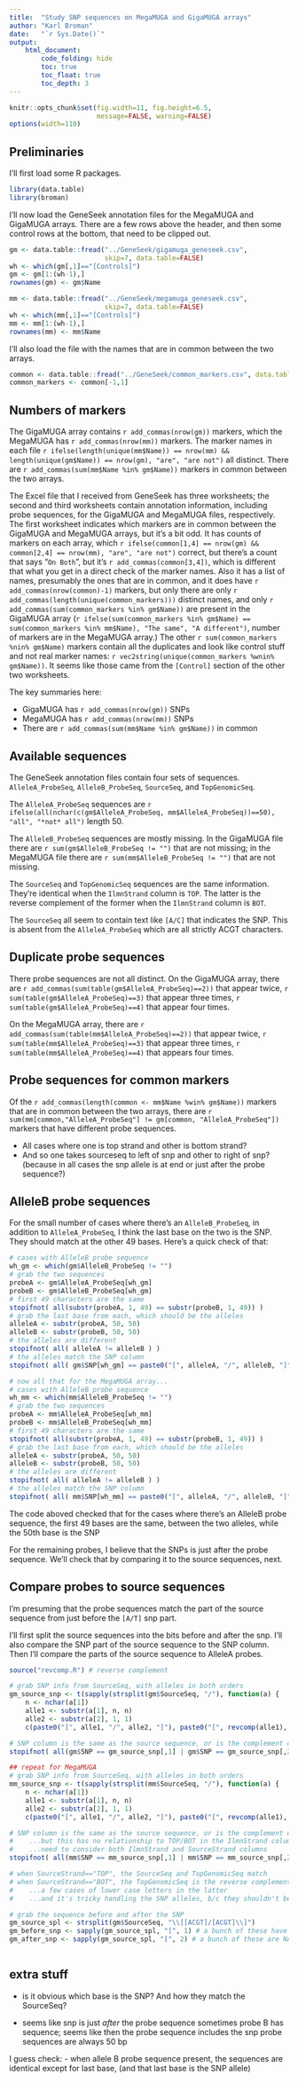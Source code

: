 ```yaml
---
title:  "Study SNP sequences on MegaMUGA and GigaMUGA arrays"
author: "Karl Broman"
date:   "`r Sys.Date()`"
output:
    html_document:
        code_folding: hide
        toc: true
        toc_float: true
        toc_depth: 3
---
```


```r
knitr::opts_chunk$set(fig.width=11, fig.height=6.5,
                      message=FALSE, warning=FALSE)
options(width=110)
```


## Preliminaries

I'll first load some R packages.

```r
library(data.table)
library(broman)
```

I'll now load the GeneSeek annotation files for the MegaMUGA and
GigaMUGA arrays. There are a few rows above the header, and then some control
rows at the bottom, that need to be clipped out.

```r
gm <- data.table::fread("../GeneSeek/gigamuga_geneseek.csv",
                        skip=7, data.table=FALSE)
wh <- which(gm[,1]=="[Controls]")
gm <- gm[1:(wh-1),]
rownames(gm) <- gm$Name

mm <- data.table::fread("../GeneSeek/megamuga_geneseek.csv",
                        skip=7, data.table=FALSE)
wh <- which(mm[,1]=="[Controls]")
mm <- mm[1:(wh-1),]
rownames(mm) <- mm$Name
```

I'll also load the file with the names that are in common between the
two arrays.

```r
common <- data.table::fread("../GeneSeek/common_markers.csv", data.table=FALSE)
common_markers <- common[-1,1]
```

## Numbers of markers

The GigaMUGA array contains `r add_commas(nrow(gm))` markers, which
the MegaMUGA has `r add_commas(nrow(mm))` markers.
The marker names in each file
`r ifelse(length(unique(mm$Name)) == nrow(mm) && length(unique(gm$Name)) == nrow(gm), "are", "are not")`
all distinct.
There are `r add_commas(sum(mm$Name %in% gm$Name))` markers in common between
the two arrays.

The Excel file that I received from GeneSeek has three worksheets;
the second and third worksheets contain annotation information, including probe
sequences, for the GigaMUGA and MegaMUGA files, respectively. The first worksheet
indicates which markers are in common between the GigaMUGA and MegaMUGA arrays,
but it's a bit odd. It has counts of markers on each array, which
`r ifelse(common[1,4] == nrow(gm) && common[2,4] == nrow(mm), "are", "are not")`
correct, but there's a count that says "`On Both`",
but it's `r add_commas(common[3,4])`, which is different that what you get in a
direct check of the marker names. Also it has a list of names,
presumably the ones that are in common, and it does have
`r add_commas(nrow(common)-1)` markers, but only there are only
`r add_commas(length(unique(common_markers)))` distinct names, and only
`r add_commas(sum(common_markers %in% gm$Name))` are present in the GigaMUGA
array (`r ifelse(sum(common_markers %in% gm$Name) == sum(common_markers %in% mm$Name), "The same", "A different")`,
number of markers are in the MegaMUGA array.)
The other `r sum(common_markers %nin% gm$Name)` markers contain all
the duplicates and look like control stuff and not real marker names:
`r vec2string(unique(common_markers %wnin% gm$Name))`.
It seems like those came from the `[Control]` section of the other two
worksheets.

The key summaries here:

- GigaMUGA has `r add_commas(nrow(gm))` SNPs
- MegaMUGA has `r add_commas(nrow(mm))` SNPs
- There are `r add_commas(sum(mm$Name %in% gm$Name))` in common


## Available sequences

The GeneSeek annotation files contain four sets of sequences.
`AlleleA_ProbeSeq`, `AlleleB_ProbeSeq`, `SourceSeq`, and `TopGenomicSeq`.

The `AlleleA_ProbeSeq` sequences are
`r ifelse(all(nchar(c(gm$AlleleA_ProbeSeq, mm$AlleleA_ProbeSeq))==50), "all", "*not* all")`
length 50.

The `AlleleB_ProbeSeq` sequences are mostly missing. In the GigaMUGA file there
are `r sum(gm$AlleleB_ProbeSeq != "")` that are not missing; in the MegaMUGA file there
are `r sum(mm$AlleleB_ProbeSeq != "")` that are not missing.

The `SourceSeq` and `TopGenomicSeq` sequences are the same
information. They're identical when the `IlmnStrand` column is `TOP`.
The latter is the reverse complement of the former when the
`IlmnStrand` column is `BOT`.

The `SourceSeq` all seem to contain text like `[A/C]` that indicates
the SNP. This is absent from the `AlleleA_ProbeSeq` which are all
strictly ACGT characters.

## Duplicate probe sequences

There probe sequences are not all distinct. On the GigaMUGA array,
there are `r add_commas(sum(table(gm$AlleleA_ProbeSeq)==2))` that
appear twice, `r sum(table(gm$AlleleA_ProbeSeq)==3)` that appear three
times, `r sum(table(gm$AlleleA_ProbeSeq)==4)` that appear four times.

On the MegaMUGA array,
there are `r add_commas(sum(table(mm$AlleleA_ProbeSeq)==2))` that
appear twice, `r sum(table(mm$AlleleA_ProbeSeq)==3)` that appear three
times, `r sum(table(mm$AlleleA_ProbeSeq)==4)` that appears four times.

## Probe sequences for common markers

Of the `r add_commas(length(common <- mm$Name %win% gm$Name))` markers
that are in common between the two arrays, there are
`r sum(mm[common,"AlleleA_ProbeSeq"] != gm[common, "AlleleA_ProbeSeq"])`
markers that have different probe sequences.

- All cases where one is top strand and other is bottom strand?
- And so one takes sourceseq to left of snp and other to right of snp?
  (because in all cases the snp allele is at end or just after the
  probe sequence?)

## AlleleB probe sequences

For the small number of cases where there's an `AlleleB_ProbeSeq`, in
addition to `AlleleA_ProbeSeq`, I think the last base on the two is
the SNP. They should match at the other 49 bases. Here's a quick check
of that:

```r
# cases with AlleleB probe sequence
wh_gm <- which(gm$AlleleB_ProbeSeq != "")
# grab the two sequences
probeA <- gm$AlleleA_ProbeSeq[wh_gm]
probeB <- gm$AlleleB_ProbeSeq[wh_gm]
# first 49 characters are the same
stopifnot( all(substr(probeA, 1, 49) == substr(probeB, 1, 49)) )
# grab the last base from each, which should be the alleles
alleleA <- substr(probeA, 50, 50)
alleleB <- substr(probeB, 50, 50)
# the alleles are different
stopifnot( all( alleleA != alleleB ) )
# the alleles match the SNP column
stopifnot( all( gm$SNP[wh_gm] == paste0("[", alleleA, "/", alleleB, "]") ) )

# now all that for the MegaMUGA array...
# cases with AlleleB probe sequence
wh_mm <- which(mm$AlleleB_ProbeSeq != "")
# grab the two sequences
probeA <- mm$AlleleA_ProbeSeq[wh_mm]
probeB <- mm$AlleleB_ProbeSeq[wh_mm]
# first 49 characters are the same
stopifnot( all(substr(probeA, 1, 49) == substr(probeB, 1, 49)) )
# grab the last base from each, which should be the alleles
alleleA <- substr(probeA, 50, 50)
alleleB <- substr(probeB, 50, 50)
# the alleles are different
stopifnot( all( alleleA != alleleB ) )
# the alleles match the SNP column
stopifnot( all( mm$SNP[wh_mm] == paste0("[", alleleA, "/", alleleB, "]") ) )
```

The code aboved checked that for the cases where there's an AlleleB
probe sequence, the first 49 bases are the same, between the two
alleles, while the 50th base is the SNP

For the remaining probes, I believe that the SNPs is just after the
probe sequence. We'll check that by comparing it to the source
sequences, next.

## Compare probes to source sequences

I'm presuming that the probe sequences match the part of the source
sequence from just before the `[A/T]` snp part.

I'll first split the source sequences into the bits before and after
the snp. I'll also compare the SNP part of the source sequence to the
SNP column. Then I'll compare the parts of the source sequence to
AlleleA probes.

```r
source("revcomp.R") # reverse complement

# grab SNP info from SourceSeq, with alleles in both orders
gm_source_snp <- t(sapply(strsplit(gm$SourceSeq, "/"), function(a) {
    n <- nchar(a[1])
    alle1 <- substr(a[1], n, n)
    alle2 <- substr(a[2], 1, 1)
    c(paste0("[", alle1, "/", alle2, "]"), paste0("[", revcomp(alle1), "/", revcomp(alle2), "]")) }))

# SNP column is the same as the source sequence, or is the complement of that
stopifnot( all(gm$SNP == gm_source_snp[,1] | gm$SNP == gm_source_snp[,2]) )

## repeat for MegaMUGA
# grab SNP info from SourceSeq, with alleles in both orders
mm_source_snp <- t(sapply(strsplit(mm$SourceSeq, "/"), function(a) {
    n <- nchar(a[1])
    alle1 <- substr(a[1], n, n)
    alle2 <- substr(a[2], 1, 1)
    c(paste0("[", alle1, "/", alle2, "]"), paste0("[", revcomp(alle1), "/", revcomp(alle2), "]")) }))

# SNP column is the same as the source sequence, or is the complement of that
#    ...but this has no relationship to TOP/BOT in the IlmnStrand column
#    ...need to consider both IlmnStrand and SourceStrand columns
stopifnot( all(mm$SNP == mm_source_snp[,1] | mm$SNP == mm_source_snp[,2]) )

# when SourceStrand=="TOP", the SourceSeq and TopGenomicSeq match
# when SourceStrand=="BOT", the TopGenomicSeq is the reverse complement
#    ...a few cases of lower case letters in the latter
#    ...and it's tricky handling the SNP alleles, b/c they shouldn't be swapped

# grab the sequence before and after the SNP
gm_source_spl <- strsplit(gm$SourceSeq, "\\[[ACGT]/[ACGT]\\]")
gm_before_snp <- sapply(gm_source_spl, "[", 1) # a bunch of these have length 0
gm_after_snp <- sapply(gm_source_spl, "[", 2) # a bunch of these are NA



```




## extra stuff

- is it obvious which base is the SNP? And how they match the SourceSeq?

- seems like snp is just *after* the probe sequence
  sometimes probe B has sequence; seems like then the probe sequence includes the snp
  probe sequences are always 50 bp

I guess check:
- when allele B probe sequence present, the sequences are identical except for last base,
  (and that last base is the SNP allele)
